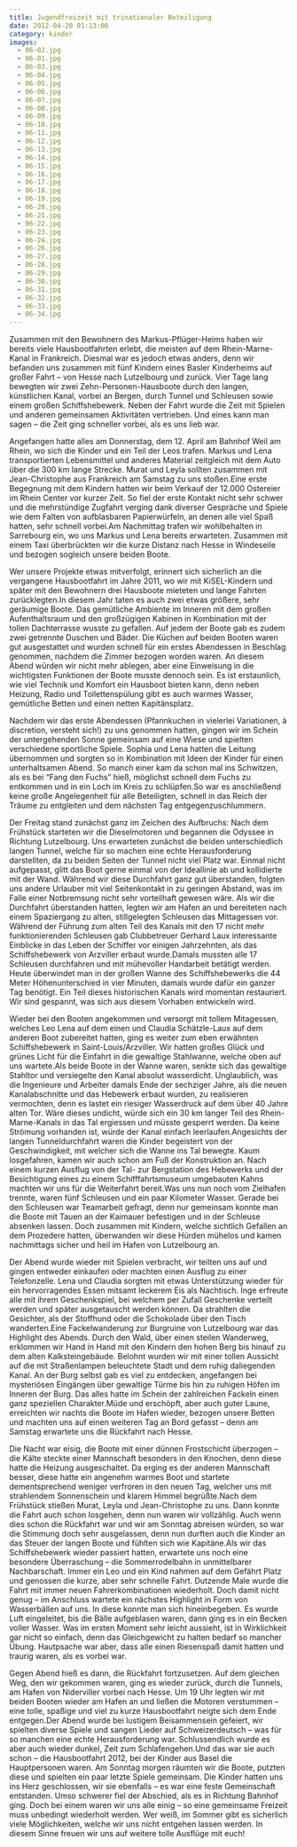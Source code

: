 ```yaml
---
title: Jugendfreizeit mit trinationaler Beteiligung
date: 2012-04-20 01:13:00
category: kinder
images:
  - 06-02.jpg
  - 06-01.jpg
  - 06-03.jpg
  - 06-04.jpg
  - 06-05.jpg
  - 06-06.jpg
  - 06-07.jpg
  - 06-08.jpg
  - 06-09.jpg
  - 06-10.jpg
  - 06-11.jpg
  - 06-12.jpg
  - 06-13.jpg
  - 06-14.jpg
  - 06-15.jpg
  - 06-16.jpg
  - 06-17.jpg
  - 06-18.jpg
  - 06-19.jpg
  - 06-20.jpg
  - 06-21.jpg
  - 06-22.jpg
  - 06-23.jpg
  - 06-24.jpg
  - 06-26.jpg
  - 06-27.jpg
  - 06-28.jpg
  - 06-29.jpg
  - 06-30.jpg
  - 06-31.jpg
  - 06-32.jpg
  - 06-33.jpg
  - 06-34.jpg
---
```


Zusammen mit den Bewohnern des Markus-Pflüger-Heims haben wir bereits viele Hausbootfahrten erlebt, die meisten auf dem Rhein-Marne-Kanal in Frankreich. Diesmal war es jedoch etwas anders, denn wir befanden uns zusammen mit fünf Kindern eines Basler Kinderheims auf großer Fahrt – von Hesse nach Lutzelbourg und zurück. Vier Tage lang bewegten wir zwei Zehn-Personen-Hausboote durch den langen, künstlichen Kanal, vorbei an Bergen, durch Tunnel und Schleusen sowie einem großen Schiffshebewerk. Neben der Fahrt wurde die Zeit mit Spielen und anderen gemeinsamen Aktivitäten vertrieben. Und eines kann man sagen – die Zeit ging schneller vorbei, als es uns lieb war.

Angefangen hatte alles am Donnerstag, dem 12. April am Bahnhof Weil am Rhein, wo sich die Kinder und ein Teil der Leos trafen. Markus und Lena transportierten Lebensmittel und anderes Material zeitgleich mit dem Auto über die 300 km lange Strecke. Murat und Leyla sollten zusammen mit Jean-Christophe aus Frankreich am Samstag zu uns stoßen.Eine erste Begegnung mit dem Kindern hatten wir beim Verkauf der 12.000 Ostereier im Rhein Center vor kurzer Zeit. So fiel der erste Kontakt nicht sehr schwer und die mehrstündige Zugfahrt verging dank diverser Gespräche und Spiele wie dem Falten von aufblasbaren Papierwürfeln, an denen alle viel Spaß hatten, sehr schnell vorbei.Am Nachmittag trafen wir wohlbehalten in Sarrebourg ein, wo uns Markus und Lena bereits erwarteten. Zusammen mit einem Taxi überbrückten wir die kurze Distanz nach Hesse in Windeseile und bezogen sogleich unsere beiden Boote.

Wer unsere Projekte etwas mitverfolgt, erinnert sich sicherlich an die vergangene Hausbootfahrt im Jahre 2011, wo wir mit KiSEL-Kindern und später mit den Bewohnern drei Hausboote mieteten und lange Fahrten zurücklegten.In diesem Jahr taten es auch zwei etwas größere, sehr geräumige Boote. Das gemütliche Ambiente im Inneren mit dem großen Aufenthaltsraum und den großzügigen Kabinen in Kombination mit der tollen Dachterrasse wusste zu gefallen. Auf jedem der Boote gab es zudem zwei getrennte Duschen und Bäder. Die Küchen auf beiden Booten waren gut ausgestattet und wurden schnell für ein erstes Abendessen in Beschlag genommen, nachdem die Zimmer bezogen worden waren. An diesem Abend würden wir nicht mehr ablegen, aber eine Einweisung in die wichtigsten Funktionen der Boote musste dennoch sein. Es ist erstaunlich, wie viel Technik und Komfort ein Hausboot bieten kann, denn neben Heizung, Radio und Toilettenspülung gibt es auch warmes Wasser, gemütliche Betten und einen netten Kapitänsplatz.

Nachdem wir das erste Abendessen (Pfannkuchen in vielerlei Variationen, à discretion, versteht sich!) zu uns genommen hatten, gingen wir im Schein der untergehenden Sonne gemeinsam auf eine Wiese und spielten verschiedene sportliche Spiele. Sophia und Lena hatten die Leitung übernommen und sorgten so in Kombination mit Ideen der Kinder für einen unterhaltsamen Abend. So manch einer kam da schon mal ins Schwitzen, als es bei “Fang den Fuchs” hieß, möglichst schnell dem Fuchs zu entkommen und in ein Loch im Kreis zu schlüpfen.So war es anschließend keine große Angelegenheit für alle Beteiligten, schnell in das Reich der Träume zu entgleiten und dem nächsten Tag entgegenzuschlummern.

Der Freitag stand zunächst ganz im Zeichen des Aufbruchs: Nach dem Frühstück starteten wir die Dieselmotoren und begannen die Odyssee in Richtung Lutzelbourg. Uns erwarteten zunächst die beiden unterschiedlich langen Tunnel, welche für so machen eine echte Herausforderung darstellten, da zu beiden Seiten der Tunnel nicht viel Platz war. Einmal nicht aufgepasst, glitt das Boot gerne einmal von der Ideallinie ab und kollidierte mit der Wand. Während wir diese Durchfahrt ganz gut überstanden, folgten uns andere Urlauber mit viel Seitenkontakt in zu geringen Abstand, was im Falle einer Notbremsung nicht sehr vorteilhaft gewesen wäre. Als wir die Durchfahrt überstanden hatten, legten wir am Hafen an und bereiteten nach einem Spaziergang zu alten, stillgelegten Schleusen das Mittagessen vor. Während der Führung zum alten Teil des Kanals mit den 17 nicht mehr funktionierenden Schleusen gab Clubbetreuer Gerhard Laux interessante Einblicke in das Leben der Schiffer vor einigen Jahrzehnten, als das Schiffshebewerk von Arzviller erbaut wurde.Damals mussten alle 17 Schleusen durchfahren und mit mühevoller Handarbeit betätigt werden. Heute überwindet man in der großen Wanne des Schiffshebewerks die 44 Meter Höhenunterschied in vier Minuten, damals wurde dafür ein ganzer Tag benötigt. Ein Teil dieses historischen Kanals wird momentan restauriert. Wir sind gespannt, was sich aus diesem Vorhaben entwickeln wird.

Wieder bei den Booten angekommen und versorgt mit tollem Mitagessen, welches Leo Lena auf dem einen und Claudia Schätzle-Laux auf dem anderen Boot zubereitet hatten, ging es weiter zum eben erwähnten Schiffshebewerk in Saint-Louis/Arzviller. Wir hatten großes Glück und grünes Licht für die Einfahrt in die gewaltige Stahlwanne, welche oben auf uns wartete.Als beide Boote in der Wanne waren, senkte sich das gewaltige Stahltor und versiegelte den Kanal absolut wasserdicht. Unglaublich, was die Ingenieure und Arbeiter damals Ende der sechziger Jahre, als die neuen Kanalabschnitte und das Hebewerk erbaut wurden, zu realisieren vermochten, denn es lastet ein riesiger Wasserdruck auf dem über 40 Jahre alten Tor. Wäre dieses undicht, würde sich ein 30 km langer Teil des Rhein-Marne-Kanals in das Tal ergiessen und müsste gesperrt werden. Da keine Strömung vorhanden ist, würde der Kanal einfach leerlaufen.Angesichts der langen Tunneldurchfahrt waren die Kinder begeistert von der Geschwindigkeit, mit welcher sich die Wanne ins Tal bewegte. Kaum losgefahren, kamen wir auch schon am Fuß der Konstruktion an. Nach einem kurzen Ausflug von der Tal- zur Bergstation des Hebewerks und der Besichtigung eines zu einem Schifffahrtsmuseum umgebauten Kahns machten wir uns für die Weiterfahrt bereit.Was uns nun noch vom Zielhafen trennte, waren fünf Schleusen und ein paar Kilometer Wasser. Gerade bei den Schleusen war Teamarbeit gefragt, denn nur gemeinsam konnte man die Boote mit Tauen an der Kaimauer befestigen und in der Schleuse absenken lassen. Doch zusammen mit Kindern, welche sichtlich Gefallen an dem Prozedere hatten, überwanden wir diese Hürden mühelos und kamen nachmittags sicher und heil im Hafen von Lutzelbourg an.

Der Abend wurde wieder mit Spielen verbracht, wir teilten uns auf und gingen entweder einkaufen oder machten einen Ausflug zu einer Telefonzelle. Lena und Claudia sorgten mit etwas Unterstützung wieder für ein hervorragendes Essen mitsamt leckerem Eis als Nachtisch. Inge erfreute alle mit ihrem Geschenkspiel, bei welchem per Zufall Geschenke verteilt werden und später ausgetauscht werden können. Da strahlten die Gesichter, als der Stoffhund oder die Schokolade über den Tisch wanderten.Eine Fackelwanderung zur Burgruine von Lutzelbourg war das Highlight des Abends. Durch den Wald, über einen steilen Wanderweg, erklommen wir Hand in Hand mit den Kindern den hohen Berg bis hinauf zu dem alten Kalksteingebäude. Belohnt wurden wir mit einer tollen Aussicht auf die mit Straßenlampen beleuchtete Stadt und dem ruhig daliegenden Kanal. An der Burg selbst gab es viel zu entdecken, angefangen bei mysteriösen Eingängen über gewaltige Türme bis hin zu ruhigen Höfen im Inneren der Burg. Das alles hatte im Schein der zahlreichen Fackeln einen ganz speziellen Charakter.Müde und erschöpft, aber auch guter Laune, erreichten wir nachts die Boote im Hafen wieder, bezogen unsere Betten und machten uns auf einen weiteren Tag an Bord gefasst – denn am Samstag erwartete uns die Rückfahrt nach Hesse.

Die Nacht war eisig, die Boote mit einer dünnen Frostschicht überzogen – die Kälte steckte einer Mannschaft besonders in den Knochen, denn diese hatte die Heizung ausgeschaltet. Da erging es der anderen Mannschaft besser, diese hatte ein angenehm warmes Boot und startete dementsprechend weniger verfroren in den neuen Tag, welcher uns mit strahlendem Sonnenschein und klarem Himmel begrüßte.Nach dem Frühstück stießen Murat, Leyla und Jean-Christophe zu uns. Dann konnte die Fahrt auch schon losgehen, denn nun waren wir vollzählig. Auch wenn dies schon die Rückfahrt war und wir am Sonntag abreisen würden, so war die Stimmung doch sehr ausgelassen, denn nun durften auch die Kinder an das Steuer der langen Boote und fühlten sich wie Kapitäne.Als wir das Schiffshebewerk wieder passiert hatten, erwartete uns noch eine besondere Überraschung – die Sommerrodelbahn in unmittelbarer Nachbarschaft. Immer ein Leo und ein Kind nahmen auf dem Gefährt Platz und genossen die kurze, aber sehr schnelle Fahrt. Dutzende Male wurde die Fahrt mit immer neuen Fahrerkombinationen wiederholt. Doch damit nicht genug – im Anschluss wartete ein nächstes Highlight in Form von Wasserbällen auf uns. In diese konnte man sich hineinbegeben. Es wurde Luft eingeleitet, bis die Bälle aufgeblasen waren, dann ging es in ein Becken voller Wasser. Was im ersten Moment sehr leicht aussieht, ist in Wirklichkeit gar nicht so einfach, denn das Gleichgewicht zu halten bedarf so mancher Übung. Hautpsache war aber, dass alle einen Riesenspaß damit hatten und traurig waren, als es vorbei war.

Gegen Abend hieß es dann, die Rückfahrt fortzusetzen. Auf dem gleichen Weg, den wir gekommen waren, ging es wieder zurück, durch die Tunnels, am Hafen von Niderviller vorbei nach Hesse. Um 19 Uhr legten wir mit beiden Booten wieder am Hafen an und ließen die Motoren verstummen – eine tolle, spaßige und viel zu kurze Hausbootfahrt neigte sich dem Ende entgegen.Der Abend wurde bei lustigem Beisammensein gefeiert, wir spielten diverse Spiele und sangen Lieder auf Schweizerdeutsch – was für so manchen eine echte Herausforderung war. Schlussendlich wurde es aber auch wieder dunkel, Zeit zum Schlafengehen.Und das war sie auch schon – die Hausbootfahrt 2012, bei der Kinder aus Basel die Hauptpersonen waren. Am Sonntag morgen räumten wir die Boote, putzten diese und spielten ein paar letzte Spiele gemeinsam. Die Kinder hatten uns ins Herz geschlossen, wir sie ebenfalls – es war eine feste Gemeinschaft entstanden. Umso schwerer fiel der Abschied, als es in Richtung Bahnhof ging. Doch bei einem waren wir uns alle einig – so eine gemeinsame Freizeit muss unbedingt wiederholt werden. Wer weiß, im Sommer gibt es sicherlich viele Möglichkeiten, welche wir uns nicht entgehen lassen werden. In diesem Sinne freuen wir uns auf weitere tolle Ausflüge mit euch!
